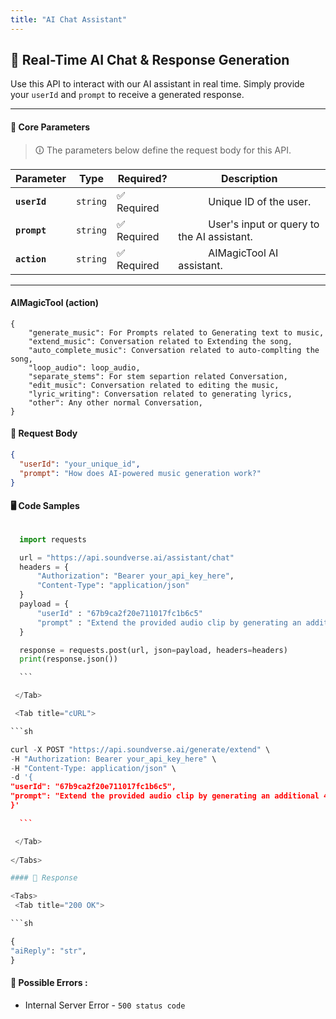 ```yaml
---
title: "AI Chat Assistant"
---
```



## 💬 Real-Time AI Chat & Response Generation

Use this API to interact with our AI assistant in real time. Simply provide your `userId` and `prompt` to receive a generated response.

---

#### 🔹 **Core Parameters**

> 🛈 The parameters below define the request body for this API.

| Parameter    | Type     | Required?   | Description                                                    |
| ------------ | -------- | ----------- | -------------------------------------------------------------- |
| **`userId`** | `string` | ✅ Required | &#x2003;&emsp;&emsp;Unique ID of the user.                     |
| **`prompt`** | `string` | ✅ Required | &#x2003;&emsp;&emsp;User's input or query to the AI assistant. |
| **`action`** | `string` | ✅ Required | &#x2003;&emsp;&emsp;AIMagicTool AI assistant.                  |

---

#### AIMagicTool (action)

```
{
    "generate_music": For Prompts related to Generating text to music,
    "extend_music": Conversation related to Extending the song,
    "auto_complete_music": Conversation related to auto-complting the song,
    "loop_audio": loop_audio,
    "separate_stems": For stem separtion related Conversation,
    "edit_music": Conversation related to editing the music,
    "lyric_writing": Conversation related to generating lyrics,
    "other": Any other normal Conversation,
}
```

#### 📩 **Request Body**

<div style={{ backgroundColor: "#e9ecef", padding: "0.75rem", borderRadius: "0.3rem" }}>
  
```json
{
  "userId": "your_unique_id",
  "prompt": "How does AI-powered music generation work?"
}
```
</div>

#### 🖥️ Code Samples

<Tabs>
  <Tab title="Python">
  
  ```python

    import requests

    url = "https://api.soundverse.ai/assistant/chat"
    headers = {
        "Authorization": "Bearer your_api_key_here",
        "Content-Type": "application/json"
    }
    payload = {
        "userId" : "67b9ca2f20e711017fc1b6c5"
        "prompt" : "Extend the provided audio clip by generating an additional 45 seconds of music. Maintain the style and mood of the original piece while seamlessly continuing the composition.",
    }

    response = requests.post(url, json=payload, headers=headers)
    print(response.json())

    ```

   </Tab>

   <Tab title="cURL">
  
  ```sh

curl -X POST "https://api.soundverse.ai/generate/extend" \
 -H "Authorization: Bearer your_api_key_here" \
 -H "Content-Type: application/json" \
 -d '{
"userId": "67b9ca2f20e711017fc1b6c5",
"prompt": "Extend the provided audio clip by generating an additional 45 seconds of music. Maintain the style and mood of the original piece while seamlessly continuing the composition."
}'

    ```

   </Tab>
   
</Tabs>

#### 📌 Response

<Tabs>
   <Tab title="200 OK">
  
  ```sh

{
"aiReply": "str",
}
```

   </Tab>
</Tabs>

#### 🚫 Possible Errors :

- Internal Server Error -
  `500 status code `
